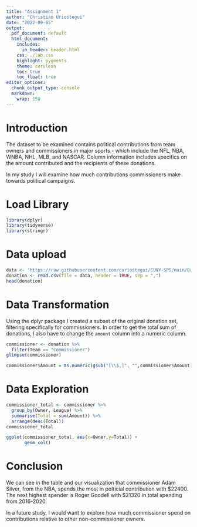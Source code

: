 ---
title: "Assignment 1"
author: "Christian Uriostegui"
date: "2022-09-05"
output: 
  pdf_document: default
  html_document:
    includes:
      in_header: header.html
    css: ./lab.css
    highlight: pygments
    theme: cerulean
    toc: true
    toc_float: true
editor_options: 
  chunk_output_type: console
  markdown: 
    wrap: 150
---

# Introduction

The dataset to be examined contains political contributions from team owners and commissioners in major sports - which include the NFL, NBA, WNBA, NHL, MLB, and NASCAR. Column information includes specifics on the amount contributed and the recipients of these donations.

In my study I will examine how much contributions commissioners make towards political campaigns.

# Load Library

```{r message=FALSE}
library(dplyr)
library(tidyverse)
library(stringr)
```

# Data upload

```{r}
data <- 'https://raw.githubusercontent.com/curiostegui/CUNY-SPS/main/Data%20607/Assignment%20-%20%20Loading%20Data%20into%20a%20Data%20Frame/sports-political-donations.csv'
donation <- read.csv(file = data, header = TRUE, sep = ",")
head(donation)
```

# Data Transformation

Using the dplyr package I created a subset of the original donation set, filtering specifically for commissioners. In order to get the total sum of donations, I also have to change the `amount` column into a numeric column.

```{r}
commissioner <- donation %>%
  filter(Team == "Commissioner")
glimpse(commissioner)
```

```{r}
commissioner$Amount = as.numeric(gsub("[\\$,]", "",commissioner$Amount))
```

# Data Exploration

```{r}
commissioner_total <- commissioner %>%
  group_by(Owner, League) %>%
  summarise(Total = sum(Amount)) %>%
  arrange(desc(Total))
commissioner_total
```

```{r}
ggplot(commissioner_total, aes(x=Owner,y=Total)) +
       geom_col()
```

# Conclusion

We can see in the table and our visualization that commissioner Adam Silver, from the NBA, spends the most in polticial contribution with $22400. The next highest spender is Roger Goodell with $21320 in total spending from 2016-2020.

In a future study, I would want to explore how much commissioner spend on contributions relative to other non-commissioner owners.

